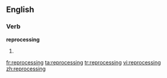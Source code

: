 ==English==

===Verb===
'''reprocessing'''

# {{third-person singular of|[[reprocess]]}}

[[fr:reprocessing]]
[[ta:reprocessing]]
[[tr:reprocessing]]
[[vi:reprocessing]]
[[zh:reprocessing]]